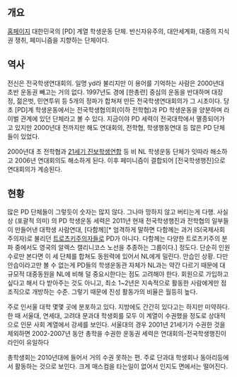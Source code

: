== 개요 ==

[http://stulink.jinbo.net/ 홈페이지]
대한민국의 [PD] 계열 학생운동 단체. 반신자유주의, 대안세계화, 대중의 지식권 쟁취, 페미니즘을 지향하는 단체이다.

== 역사 ==

전신은 전국학생연대회의. 일명 yd라 불리지만 이 용어를 기억하는 사람은 2000년대 초반 운동권 빼고는 거의 없다. 1997년도 경에 [한총련] 중심의 운동을 반대하며 대장정, 젊은벗, 민연투위 등 5개의 정파가 합쳐져 만든 전국학생연대회의가 그 시초이다. 당초 [PD]계 학생운동에서는 전국학생협의회(이하 전학협)과 PD 학생운동을 양분하며 라이벌 관계에 있던 단체라고 볼 수 있다. 지금이야 PD 세력이 전국대학에서 멸종되어가고 있지만 2000년대 전까지만 해도 연대회의, 전학협, 학생행동연대 등 많은 PD 단체들이 있었다.

2000년대 초 전학협과 [[21세기 진보학생연합]] 등 비 NL 학생운동 단체가 잇따라 해소하고 2006년 연대회의도 해소하게 된다. 이후 페미니즘이 결합되어 [전국학생행진]으로 연대회의가 계승된다. 
== 현황 ==

많은 PD 단체들이 그렇듯이 숫자는 많지 않다. 그나마 망하지 않고 버티는게 다행. 사실상 (포괄적 의미) 의 PD 학생운동 세력은 2011년 현재 전국학생행진과 전학협의 일부들이 만들어낸 대학생 사람연대, [다함께][* 엄격하게 말하면 다함께는 과거 IS(국제사회주의자)로 불리던 [[트로츠키]]주의자들로 PD가 아니다. 다함께는 다양한 트로츠키주의 분파 중에서도 영국의 알렉스 캘리니코스 노선을 추종하는 그룹이다.] 정도다. 단순히 인원수로만 본다면 이 세 단체를 합쳐도 동원력에 있어서 NL에게 밀린다. 안습인 상황. 다만 안습이라고만 볼 수 없는게 PD들의 학생운동관 자체가 NL과는 약간 다르기 때문에 대규모적 대중동원을 NL에 비해 덜 중요시한다는 점도 고려해야 한다. 회원으로 가입하고 싶다고 해서 다 받아주는 것도 아니고, 최소 1~2년은 지속적으로 활동한 사람에게만 점조직으로 개방하는 수준. 그렇기 때문에 진성 활동가의 비율은 월등히 높다.

주로 인서울 대학 몇몇 곳에 분포하고 있다. 지방에도 간간히 있다고는 하지만 미약하다. 한 때 서울대, 연세대, 고려대 문과대 학생회를 모두 이 계열이 수권했을 정도로 상대적으로 인문 사회 계열에서 강세를 보인다. 서울대의 경우 2001년 21세기가 수권한 것을 제외하면 2002-2007년 동안 총학을 수권한 운동권 세력은 연대회의-전국학생행진이 라인이 유일하다

총학생회는 2010년대에 들어서 거의 수권 못하는 편. 주로 단과대 학생회나 동아리등에서 활동하는 것으로 보인다. 크게 매스컴을 타는일이 없어서 인지도 면에서는 떨어진다.
